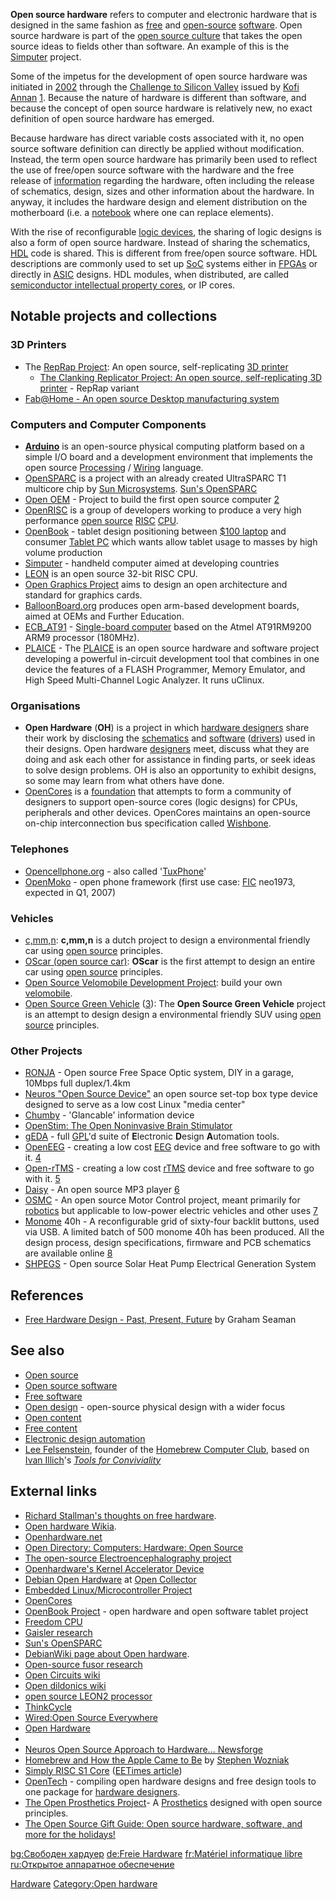 '''Open source hardware''' refers to computer and electronic hardware that is designed in the same fashion as [[free software|free]] and [[open-source software|open-source]] [[software]]. Open source hardware is part of the [[open source culture]] that takes the open source ideas to fields other than software. An example of this is the [[Simputer]] project.

Some of the impetus for the development of open source hardware was initiated in [[2002]] through the [[Challenge to Silicon Valley]] issued by [[Kofi Annan]] [http://news.com.com/2010-1069-964507.html?tag=lh].  Because the nature of hardware is different than software, and because the concept of open source hardware is relatively new, no exact definition of open source hardware has emerged.

Because hardware has direct variable costs associated with it, no open source software definition can directly be applied without modification.  Instead, the term open source hardware has primarily been used to reflect the use of free/open source software with the hardware and the free release of [[information]] regarding the hardware, often including the release of schematics, design, sizes and other information about the hardware. In anyway, it includes the hardware design and element distribution on the motherboard (i.e. a [[laptop|notebook]] where one can replace elements).

With the rise of reconfigurable [[Programmable logic device|logic device]]s, the sharing of logic designs is also a form of open source hardware. Instead of sharing the schematics, [[hardware description language|HDL]] code is shared. This is different from free/open source software. HDL descriptions are commonly used to set up [[System-on-a-chip|SoC]] systems either in [[Field-programmable gate array|FPGA]]s or directly in [[Application-specific integrated circuit|ASIC]] designs.  HDL modules, when distributed, are called [[semiconductor intellectual property core]]s, or IP cores.

==Notable projects and collections==

===3D Printers===

* The [[RepRap Project]]: An open source, self-replicating [[3D printer]]
** [http://www.3dreplicators.com The Clanking Replicator Project: An open source, self-replicating [[3D printer]]] - RepRap variant
* [http://www.fabathome.org Fab@Home - An open source [[Desktop manufacturing]] system]

===Computers and Computer Components===
*'''[[Arduino]]''' is an open-source physical computing platform based on a simple I/O board and a development environment that implements the open source [[Processing (programming language)|Processing]] / [http://wiring.org.co/ Wiring] language.
* [[OpenSPARC]] is a project with an already created UltraSPARC T1 multicore chip by [[Sun Microsystems]]. [http://opensparc.net Sun's OpenSPARC]
* [[Open OEM]] - Project to build the first open source computer [http://www.innovationstage.com/openoem/index.php]
* [[OpenRISC]] is a group of developers working to produce a very high performance [[open source]] [[RISC]] [[central processing unit|CPU]].
* [[OpenBook Project|OpenBook]] - tablet design positioning between [[$100 laptop]] and consumer [[Tablet PC]] which wants allow tablet usage to masses by high volume production
* [[Simputer]] - handheld computer aimed at developing countries
* [[LEON]] is an open source 32-bit RISC CPU.
* [[Open Graphics Project]] aims to design an open architecture and standard for graphics cards.
* [[BalloonBoard.org]] produces open arm-based development boards, aimed at OEMs and Further Education.
* [[ECB_AT91]] - [[Single-board computer]] based on the Atmel AT91RM9200 ARM9 processor (180MHz).
* [[PLAICE]] - The [http://flash-plaice.wikispaces.com PLAICE] is an open source hardware and software project developing a powerful in-circuit development tool that combines in one device the features of a FLASH Programmer, Memory Emulator, and High Speed Multi-Channel Logic Analyzer. It runs uClinux.

===Organisations===
*'''Open Hardware''' ('''OH''') is a project in which [[hardware design]]ers share their work by disclosing the [[schematic]]s and [[software]] ([[Device driver|driver]]s) used in their designs.  Open hardware [[designers]] meet, discuss what they are doing and ask each other for assistance in finding parts, or seek ideas to solve design problems. OH is also an opportunity to exhibit designs, so some may learn from what others have done.
* [[OpenCores]] is a [[foundation]] that attempts to form a community of designers to support open-source cores (logic designs) for CPUs, peripherals and other devices.  OpenCores maintains an open-source on-chip interconnection bus specification called [[Wishbone (computer bus)|Wishbone]].

===Telephones===
* [http://www.opencellphone.org Opencellphone.org] - also called '[[TuxPhone]]'
* [[OpenMoko]] - open phone framework (first use case: [[First International Computer|FIC]] neo1973, expected in Q1, 2007)
===Vehicles===
* [[c,mm,n]]: '''c,mm,n''' is a dutch project to design a environmental friendly car using [[open source]] principles.
* [[OScar (open source car)]]: '''OScar''' is the first attempt to design an entire car using [[open source]] principles.
* [http://www.ihpva.org/wiki/index.php/Open_Source_Velomobile_Development_Project Open Source Velomobile Development Project]: build your own [[velomobile]].
* [[Open Source Green Vehicle]] ([http://www.osgv.org/]): The '''Open Source Green Vehicle''' project is an attempt to design design a environmental friendly SUV using [[open source]] principles.

===Other Projects===
* [[RONJA]] - Open source Free Space Optic system, DIY in a garage, 10Mbps full duplex/1.4km
* [[Neuros Technology|Neuros "Open Source Device"]] an open source set-top box type device designed to serve as a low cost Linux "media center"
* [[Chumby]] - 'Glancable' information device
* [http://transcenmentalism.org/OpenStim/ OpenStim: The Open Noninvasive Brain Stimulator]
* [[gEDA]] - full [[GPL]]'d suite of '''E'''lectronic '''D'''esign '''A'''utomation tools.
* [[OpenEEG]] - creating a low cost [[EEG]] device and free software to go with it. [http://openeeg.sourceforge.net/]
* [[Open-rTMS]] - creating a low cost [[Transcranial_magnetic_stimulation|rTMS]] device and free software to go with it. [http://open-rtms.sourceforge.net/]
* [[Daisy MP3 Player|Daisy]] - An open source MP3 player [http://www.teuthis.com/html/daisy_mp3.html]
* [[OSMC]] - An open source Motor Control project, meant primarily for [[robotics]] but applicable to low-power electric vehicles and other uses [http://www.robotpower.com/osmc_info/]
* [[Monome]] 40h - A reconfigurable grid of sixty-four backlit buttons, used via USB. A limited batch of 500 monome 40h has been produced. All the design process, design specifications, firmware and PCB schematics are available online [http://monome.org/]
* [[SHPEGS]] - Open source Solar Heat Pump Electrical Generation System


==References==
* [http://www.opencollector.org/Whyfree/freedesign.html Free Hardware Design - Past, Present, Future] by Graham Seaman

==See also==
*[[Open source]]
*[[Open source software]]
*[[Free software]]
*[[Open design]] - open-source physical design with a wider focus
*[[Open content]]
*[[Free content]]
*[[Electronic design automation]]
*[[Lee Felsenstein]], founder of the [[Homebrew Computer Club]], based on [[Ivan Illich]]'s [http://todd.cleverchimp.com/tools_for_conviviality/ ''Tools for Conviviality'']

== External links ==
{{external links}}
* [http://features.linuxtoday.com/news_story.php3?ltsn=1999-06-22-005-05-NW-LF Richard Stallman's thoughts on free hardware].
* [http://opensource.wikia.com/wiki/Main_Page Open hardware Wikia].
* [http://www.openhardware.net Openhardware.net]
* [http://dmoz.org/Computers/Hardware/Open_Source/ Open Directory: Computers: Hardware: Open Source]
* [http://openeeg.sourceforge.net/doc/ The open-source Electroencephalography project]
* [http://www.openhardware.de Openhardware's Kernel Accelerator Device]
* [http://opencollector.org/Whyfree/open_hardware.html Debian Open Hardware] at [http://opencollector.org/ Open Collector]
* [http://www.uclinux.org Embedded Linux/Microcontroller Project]
* [http://www.opencores.org OpenCores]
* [http://www.obook.info OpenBook Project] - open hardware and open software tablet project
* [http://www.f-cpu.org/ Freedom CPU]
* [http://www.gaisler.com/ Gaisler research]
* [http://opensparc.net Sun's OpenSPARC]
* [http://wiki.debian.org/open_hardware DebianWiki page about Open hardware].
* [http://fusor.net/ Open-source fusor research]
* [http://opencircuits.com/ Open Circuits wiki]
* [http://www.opendildonics.org/ Open dildonics wiki]
* [http://www.gaisler.com/products/leon2/leon.html open source LEON2  processor]
* [http://www.thinkcycle.org/ ThinkCycle]
* [http://www.wired.com/wired/archive/11.11/opensource.html Wired:Open Source Everywhere]
* [http://recentchangescamp.org/OpenHardware Open Hardware]
* {{ru|http://www.openhardware.ru/}}
* [http://software.newsforge.com/article.pl?sid=05/09/13/1631226 Neuros Open Source Approach to Hardware... Newsforge]
* [http://www.atariarchives.org/deli/homebrew_and_how_the_apple.php Homebrew and How the Apple Came to Be] by [[Stephen Wozniak]]
* [http://www.srisc.com/ Simply RISC S1 Core] ([http://www.eetimes.eu/193000635 EETimes article])
* [http://www.opencores.org/projects.cgi/web/opentech/about OpenTech] - compiling open hardware designs and free design tools to one package for [[hardware design]]ers.
* [http://www.openprosthetics.org/ The Open Prosthetics Project]- A [[Prosthetics]]  designed with open source principles.
* [http://www.makezine.com/blog/archive/2006/11/the_open_source_1.html The Open Source Gift Guide: Open source hardware, software, and more for the holidays!]


[[Category:Open machine|Hardware]]
[[Category:Open hardware]]

[[bg:Свободен хардуер]]
[[de:Freie Hardware]]
[[fr:Matériel informatique libre]]
[[ru:Открытое аппаратное обеспечение]]